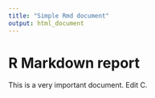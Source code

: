 ```yaml
---
title: "Simple Rmd document"
output: html_document
---
```


# R Markdown report

This is a very important document. Edit C.